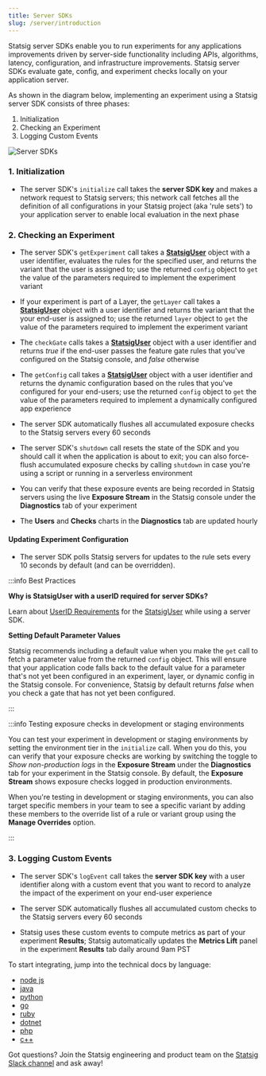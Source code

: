 ```yaml
---
title: Server SDKs
slug: /server/introduction
---
```


Statsig server SDKs enable you to run experiments for any applications improvements driven by server-side functionality including APIs, algorithms, latency, configuration, and infrastructure improvements. Statsig server SDKs evaluate gate, config, and experiment checks locally on your application server.
  
As shown in the diagram below, implementing an experiment using a Statsig server SDK consists of three phases:
1. Initialization
2. Checking an Experiment
3. Logging Custom Events

![Server SDKs](https://user-images.githubusercontent.com/1315028/169563936-121cb75e-37e5-491f-8bb1-2d853c2e04b8.png)

### 1. Initialization
-	The server SDK's `initialize` call takes the **server SDK key** and makes a network request to Statsig servers; this network call fetches all the definition of all configurations in your Statsig project (aka 'rule sets') to your application server to enable local evaluation in the next phase

### 2. Checking an Experiment
-	The server SDK's `getExperiment` call takes a [**StatsigUser**](/server/concepts/user) object with a user identifier, evaluates the rules for the specified user, and returns the variant that the user is assigned to; use the returned `config` object to `get` the value of the parameters required to implement the experiment variant

-	 If your experiment is part of a Layer, the `getLayer` call takes a [**StatsigUser**](/server/concepts/user) object with a user identifier and returns the variant that the your end-user is assigned to; use the returned `layer` object to `get` the value of the parameters required to implement the experiment variant

- The `checkGate` calls takes a [**StatsigUser**](/server/concepts/user) object with a user identifier and returns _true_ if the end-user passes the feature gate rules that you've configured on the Statsig console, and _false_ otherwise 

- The `getConfig` call takes a [**StatsigUser**](/server/concepts/user) object with a user identifier and returns the dynamic configuration based on the rules that you've configured for your end-users; use the returned `config` object to `get` the value of the parameters required to implement a dynamically configured app experience

- The server SDK automatically flushes all accumulated exposure checks to the Statsig servers every 60 seconds

- The server SDK's `shutdown` call resets the state of the SDK and you should call it when the application is about to exit; you can also force-flush accumulated exposure checks by calling `shutdown` in case you're using a script or running in a serverless environment 

- You can verify that these exposure events are being recorded in Statsig servers using the live **Exposure Stream** in the Statsig console under the **Diagnostics** tab of your experiment
 
-	The **Users** and **Checks** charts in the **Diagnostics** tab are updated hourly

#### Updating Experiment Configuration

- The server SDK polls Statsig servers for updates to the rule sets every 10 seconds by default (and can be overridden).  


:::info Best Practices

**Why is StatsigUser with a userID required for server SDKs?**

Learn about [UserID Requirements](/messages/serverRequiredUserID) for the [StatsigUser](/server/concepts/user) while using a server SDK.

**Setting Default Parameter Values**

Statsig recommends including a default value when you make the `get` call to fetch a parameter value from the returned `config` object. This will ensure that your application code falls back to the default value for a parameter that's not yet been configured in an experiment, layer, or dynamic config in the Statsig console. For convenience, Statsig by default returns _false_ when you check a gate that has not yet been configured.   

:::

:::info Testing exposure checks in development or staging environments

You can test your experiment in development or staging environments by setting the environment tier in the `initialize` call. When you do this, you can verify that your exposure checks are working by switching the toggle to _Show non-production logs_ in the **Exposure Stream** under the **Diagnostics** tab for your experiment in the Statsig console. By default, the **Exposure Stream** shows exposure checks logged in production environments. 

When you're testing in development or staging environments, you can also target specific members in your team to see a specific variant by adding these members to the override list of a rule or variant group using the **Manage Overrides** option.  

:::

### 3. Logging Custom Events

-	The server SDK's `logEvent` call takes the **server SDK key** with a user identifier along with a custom event that you want to record to analyze the impact of the experiment on your end-user experience

-	The server SDK automatically flushes all accumulated custom checks to the Statsig servers every 60 seconds

-	Statsig uses these custom events to compute metrics as part of your experiment **Results**; Statsig automatically updates the **Metrics Lift** panel in the experiment **Results** tab daily around 9am PST


To start integrating, jump into the technical docs by language:

- [node js](nodejsServerSDK)
- [java](javaSdk)
- [python](pythonSDK)
- [go](golangSDK)
- [ruby](rubySDK)
- [dotnet](dotnetSDK)
- [php](phpSDK)
- [c++](cppSDK)

Got questions? Join the Statsig engineering and product team on the [Statsig Slack channel](https://statsig.com/slack) and ask away!
